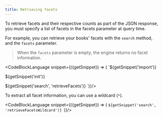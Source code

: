 ```yaml
---
title: Retrieving facets
---
```



To retrieve facets and their respective counts as part of the JSON response, you must specify a list of facets in the facets parameter at query time.

For example, you can retrieve your books' facets with the `search` method, and the `facets` parameter.

> When the `facets` parameter is empty, the engine returns no facet information.

<CodeBlockLanguage snippet={({getSnippet}) => (
`${getSnippet('import')}

${getSnippet('init')}

${getSnippet('search', 'retrieveFacets')}
`)}/>

To extract all facet information, you can use a wildcard (`*`).

<CodeBlockLanguage snippet={({getSnippet}) => (
`${getSnippet('search', 'retrieveFacetsWildcard')}
`)}/>
